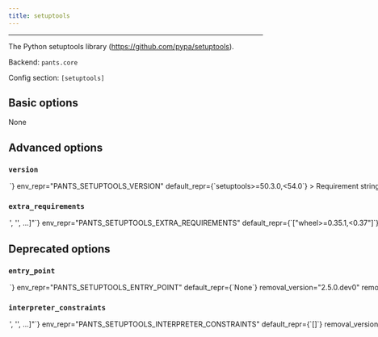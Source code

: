 ```yaml
---
title: setuptools
---
```



---

The Python setuptools library (https://github.com/pypa/setuptools).

Backend: <span className="color--primary">`pants.core`</span>

Config section: <span className="color--primary">`[setuptools]`</span>

<span className={styles.options}>

## Basic options

None

## Advanced options

### `version`

<Option
  cli_repr={`--setuptools-version=<str>`}
  env_repr="PANTS_SETUPTOOLS_VERSION"
  default_repr={`setuptools>=50.3.0,<54.0`}
>
  Requirement string for the tool.
</Option>

### `extra_requirements`

<Option
  cli_repr={`--setuptools-extra-requirements="['<str>', '<str>', ...]"`}
  env_repr="PANTS_SETUPTOOLS_EXTRA_REQUIREMENTS"
  default_repr={`["wheel>=0.35.1,<0.37"]`}
>
  Any additional requirement strings to use with the tool. This is useful if the
  tool allows you to install plugins or if you need to constrain a dependency to
  a certain version.
</Option>

## Deprecated options

### `entry_point`

<Option
  cli_repr={`--setuptools-entry-point=<str>`}
  env_repr="PANTS_SETUPTOOLS_ENTRY_POINT"
  default_repr={`None`}
  removal_version="2.5.0.dev0"
  removal_hint={"This option was never used."}
>
  DEPRECATED: Unused.
</Option>

### `interpreter_constraints`

<Option
  cli_repr={`--setuptools-interpreter-constraints="['<str>', '<str>', ...]"`}
  env_repr="PANTS_SETUPTOOLS_INTERPRETER_CONSTRAINTS"
  default_repr={`[]`}
  removal_version="2.5.0.dev0"
  removal_hint={
    "Interpreter constraints for setup.py execution are now derived from the `python_distribution` being packaged so this option is not needed."
  }
>
  DEPRECATED: Python interpreter constraints to use when selecting an
  interpreter to package `python_distribution` targets using setup.py.
</Option>

</span>
